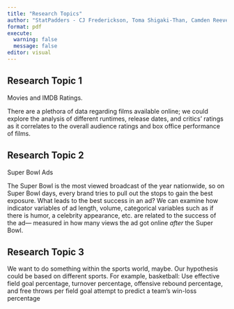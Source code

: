 ```yaml
---
title: "Research Topics"
author: "StatPadders - CJ Frederickson, Toma Shigaki-Than, Camden Reeves, Sam Kakarla"
format: pdf
execute: 
  warning: false
  message: false
editor: visual
---
```


## Research Topic 1

Movies and IMDB Ratings.

There are a plethora of data regarding films available online; we could explore the analysis of different runtimes, release dates, and critics' ratings as it correlates to the overall audience ratings and box office performance of films.

\pagebreak

## Research Topic 2

Super Bowl Ads

The Super Bowl is the most viewed broadcast of the year nationwide, so on Super Bowl days, every brand tries to pull out the stops to gain the best exposure. What leads to the best success in an ad? We can examine how indicator variables of ad length, volume, categorical variables such as if there is humor, a celebrity appearance, etc. are related to the success of the ad— measured in how many views the ad got online *after* the Super Bowl.

\pagebreak

## Research Topic 3

We want to do something within the sports world, maybe. Our hypothesis could be based on different sports. For example, basketball: Use effective field goal percentage, turnover percentage, offensive rebound percentage, and free throws per field goal attempt to predict a team's win-loss percentage 
